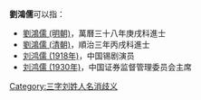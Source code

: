 '''劉鴻儒'''可以指：
* [[劉鴻儒_(明朝)|劉鴻儒 (明朝)]]，萬曆三十八年庚戌科進士
* [[劉鴻儒_(清朝)|劉鴻儒 (清朝)]]，順治三年丙戌科進士
* [[刘鸿儒_(1918年)|刘鸿儒 (1918年)]]，中国锡剧演员
* [[刘鸿儒_(1930年)|刘鸿儒 (1930年)]]，中国证券监督管理委员会主席

{{disambig}}

[[Category:三字刘姓人名消歧义|Category:三字刘姓人名消歧义]]